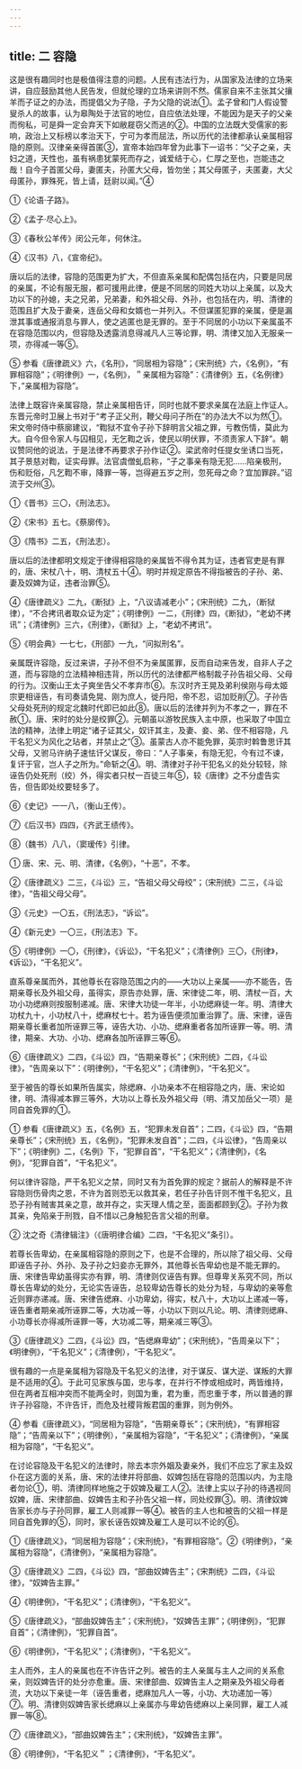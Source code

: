 ```yaml
---
---
---
```

title: 二 容隐
---



这是很有趣同时也是极值得注意的问题。人民有违法行为，从国家及法律的立场来讲，自应鼓励其他人民告发，但就伦理的立场来讲则不然。儒家自来不主张其父攘羊而子证之的办法，而提倡父为子隐，子为父隐的说法①。孟子曾和门人假设警叟杀人的故事，认为皋陶处于法官的地位，自应依法处理，不能因为是天子的父亲而徇私，可是舜一定会弃天下如敝屣窃父而逃的②。中国的立法既大受儒家的影响，政治上又标榜以孝治天下，宁可为孝而屈法，所以历代的法律都承认亲属相容隐的原则。汉律亲亲得首匿③，宣帝本始四年曾为此事下一诏书：“父子之亲，夫妇之道，天性也，虽有祸患犹蒙死而存之，诚爱结于心，仁厚之至也，岂能违之哉！自今子首匿父母，妻匿夫，孙匿大父母，皆勿坐；其父母匿子，夫匿妻，大父母匿孙，罪殊死，皆上请，廷尉以闻。”④

①《论语·子路》。

②《孟子·尽心上》。

③《春秋公羊传》闵公元年，何休注。

④《汉书》八，《宣帝纪》。

唐以后的法律，容隐的范围更为扩大，不但直系亲属和配偶包括在内，只要是同居的亲属，不论有服无服，都可援用此律，便是不同居的同姓大功以上亲属，以及大功以下的孙媳，夫之兄弟，兄弟妻，和外祖父母、外孙，也包括在内，明、清律的范围且扩大及于妻亲，连岳父母和女婿也一并列入。不但谋匿犯罪的亲属，便是漏泄其事或通报消息与罪人，使之逃匿也是无罪的。至于不同居的小功以下亲属虽不在容隐范围以内，但容隐及透露消息得减凡人三等论罪，明、清律又加入无服亲一项，亦得减一等⑤。

⑤ 参看《唐律疏义》六，《名刑》，“同居相为容隐”；《宋刑统》六，《名例》，“有罪相容隐”；《明律例》一，《名例》，＂亲属相为容隐”：《清律例》五，《名例律》下，”亲属相为容隐”。

法律上既容许亲属容隐，禁止亲属相告讦，同时也就不要求亲属在法庭上作证人。东晋元帝时卫展上书对于“考子正父刑，鞭父母问子所在”的办法大不以为然①。宋文帝时侍中蔡廓建议，“鞫狱不宜令子孙下辞明言父祖之罪，亏教伤情，莫此为大。自今但令家人与囚相见，无乞鞫之诉，使民以明伏罪，不须责家人下辞”。朝议赞同他的说法，于是法律不再要求子孙作证②。梁武帝时任提女坐诱口当死，其子景慈对鞫，证实母罪。法官虞僧虬启称，“子之事亲有隐无犯……陷亲极刑，伤和贬俗，凡乞鞫不审，降罪一等，岂得避五岁之刑，忽死母之命？宜加罪辟。”诏流于交州③。

①《晋书》三〇，《刑法志》。

②《宋书》五七。《蔡廓传》。

③《隋书》二五，《刑法志）。

唐以后的法律都明文规定于律得相容隐的亲属皆不得令其为证，违者官吏是有罪的，唐、宋杖八十，明、清杖五十④。明时并规定原告不得指被告的子孙、弟、妻及奴婢为证，违者治罪⑤。

④《唐律疏义》二九，《断狱》上，“八议请减老小”；《宋刑统》二九，（断狱律），“不合拷讯者取众证为定”；《明律例》一二，《刑律》四，《断狱》，“老幼不拷讯”；《清律例》三六，《刑律》，《断狱》上，“老幼不拷讯”。

⑤《明会典》一七七，《刑部》一九，“问拟刑名”。

亲属既许容隐，反过来讲，子孙不但不为亲属匿罪，反而自动来告发，自非人子之道，而与容隐的立法精神相违背，所以历代的法律都严格制裁子孙告祖父母、父母的行为。汉衡山王太子爽坐告父不孝弃市⑥。东汉时齐王晃及弟利侯刚与母太姬宗更相诬告，有司奏请免晃、刚为庶人，徙丹阳，帝不忍，诏加贬削⑦。子孙告父母处死刑的规定北魏时代即已如此⑧。唐以后的法律并列为不孝之一，罪在不赦①。唐、宋时的处分是绞罪②。元朝虽以游牧民族入主中原，也采取了中国立法的精神，法律上明定“诸子证其父，奴讦其主，及妻、妾、弟、侄不相容隐，凡干名犯义为风化之玷者，并禁止之”③。虽蒙古人亦不能免罪，英宗时斡鲁思讦其父母，又驸马许纳子速怯讦父谋反，帝曰：“人子事亲，有隐无犯，今有过不谏，复讦于官，岂人子之所为。”命斩之④。明、清律对子孙干犯名义的处分较轻，除诬告仍处死刑（绞）外，得实者只杖一百徒三年⑤，较《唐律》之不分虚告实告，但告即处绞要轻多了。

⑥《史记》一一八，（衡山王传）。

⑦《后汉书》四四，《齐武王绩传》。

⑧（魏书）八八，（窦瑷传》引律。

① 唐、宋、元、明、清律，《名例》，“十恶”，不孝。

②《唐律疏义》二三，《斗讼》三，“告祖父母父母绞”；（宋刑统》二三，《斗讼律》，“告祖父母父母”。

③《元史》一〇五，《刑法志》，“诉讼”。

④《新元史》一〇三，《刑法志》下。

⑤《明律例》一〇，《刑律》，《诉讼》，“干名犯义”；《清律例》三〇，《刑律》，《诉讼》，“干名犯义”。

直系尊亲属而外，其他尊长在容隐范围之内的——大功以上亲属——亦不能告，告期亲尊长及外祖父母，虽得实，原告亦处罪，唐、宋律徒二年，明、清杖一百，大功小功缌麻则按服制递减。唐、宋律大功徒一年半，小功缌麻徒一年。明、清律大功杖九十，小功杖八十，缌麻杖七十。若为诬告便须加重治罪了。唐、宋律，诬告期亲尊长重者加所诬罪三等，诬告大功、小功、缌麻重者各加所诬罪一等。明、清律，期亲、大功、小功、缌麻各加所诬罪三等⑥。

⑥《唐律疏义》二四，《斗讼》四，“告期亲尊长”；《宋刑统》二四，《斗讼律》，“告周亲以下”：《明律例》，“干名犯义”；《清律例》，“干名犯义”。

至于被告的尊长如果所告属实，除缌麻、小功亲本不在相容隐之内，唐、宋论如律，明、清得减本罪三等外，大功以上尊长及外祖父母（明、清又加岳父一项）是同自首免罪的①。

① 参看《唐律疏义》五，《名例》五，“犯罪未发自首”；二四，《斗讼》四，“告期亲尊长”；《宋刑统》五，《名例》，“犯罪未发自首”；二四，《斗讼律》，“告周亲以下”；《明律例》二，《名例》下，“犯罪自首”，“干名犯义”；《清律例》，《名例》，“犯罪自首”，“干名犯义”。

何以律许容隐，严干名犯义之禁，同时又有为首免罪的规定？据前人的解释是不许容隐则伤骨肉之恩，不许为首则恐无以救其亲，若任子孙告讦则不惟干名犯义，且恐子孙有贼害其亲之意，故并存之，实天理人情之至，面面都顾到②。子孙为救其亲，免陷亲于刑戮，自不惜以己身触犯告言父祖的刑章。

② 沈之奇《清律辑注》（《唐明律合编》二四，“干名犯义”条引）。

若尊长告卑幼，在亲属相容隐的原则之下，也是不合理的，所以除了祖父母、父母即诬告子孙、外孙、及子孙之妇妾亦无罪外，其他尊长告卑幼也是不能无罪的。唐、宋律告卑幼虽得实亦有罪，明、清律则仅诬告有罪。但尊卑关系究不同，所以尊长告卑幼的处分，无论实告诬告，总较卑幼告尊长的处分为轻，与卑幼的亲等愈近则罪亦递减。唐、宋律告缌麻、小功卑幼，得实，杖八十，大功以上递减一等，诬告重者期亲减所诬罪二等，大功减一等，小功以下则以凡论。明、清律则缌麻、小功尊长亦得减所诬罪一等，大功减二等，期亲减三等③。

③《唐律疏义》二四，《斗讼》四，“告缌麻卑幼”；《宋刑统》，“告周亲以下”；《明律例》，“干名犯义”；《清律例），“干名犯义”。

很有趣的一点是亲属相为容隐及干名犯义的法律，对于谋反、谋大逆、谋叛的大罪是不适用的④。于此可见家族与国，忠与孝，在并行不悖或相成时，两皆维持，但在两者互相冲突而不能两全时，则国为重，君为重，而忠重于孝，所以普通的罪许子孙容隐，不许告讦，而危及社稷背叛君国的重罪，则为例外。

④ 参看《唐律疏义》，“同居相为容隐”，“告期亲尊长”；《宋刑统》，“有罪相容隐”；“告周亲以下”；《明律例），“亲属相为容隐”，“干名犯义”；《清律例》，“亲属相为容隐”，“干名犯义”。

在讨论容隐及干名犯义的法律时，除去本宗外姻及妻亲外，我们不应忘了家主及奴仆在这方面的关系，唐、宋的法律并将部曲、奴婢包括在容隐的范围以内，为主隐者勿论①，明、清律同样地施之于奴婢及雇工人②。法律上实以子孙的待遇视同奴婢，唐、宋律部曲、奴婢告主和子孙告父祖一样，同处绞罪③。明、清律奴婢告家长亦与子孙同罪，雇工人则减罪一等④。被告的主人也和被告的父祖一样是同自首免罪的⑤，同时，家长诬告奴婢及雇工人是可以不论的⑥。

①《唐律疏义》，“同居相为容隐”；《宋刑统》，“有罪相容隐”。②《明律例》，“亲属相为容隐”，《清律例》，“亲属相为容隐”。

③《唐律疏义》二四，《斗讼》四，“部曲奴婢告主”；《宋荆统》二四，《斗讼律》，“奴婢告主罪。”

④《明律例》，“干名犯义”；《清律例》，“干名犯义”。

⑤《唐律疏义》，“部曲奴婢告主”；《宋刑统》，“奴婢告主罪”；《明律例》，“犯罪自首”；《清律例》，“犯罪自首”。

⑥《明律例》，“干名犯义”；《清律例》，“干名犯义”。

主人而外，主人的亲属也在不许告讦之列。被告的主人亲属与主人之间的关系愈亲，则奴婢告讦的处分亦愈重。唐、宋律部曲、奴婢告主人之期亲及外祖父母者流，大功以下亲徒一年（诬告重者，缌麻加凡人一等，小功、大功递加一等）⑦。明、清律则奴婢告家长缌麻以上亲属亦与卑幼告缌麻以上亲同罪，雇工人减罪一等⑧。

⑦《唐律疏义》，“部曲奴婢告主”；《宋刑统》，“奴婢告主罪”。

⑧《明律例》，“干名犯义＂；《清律例》，“干名犯义”。